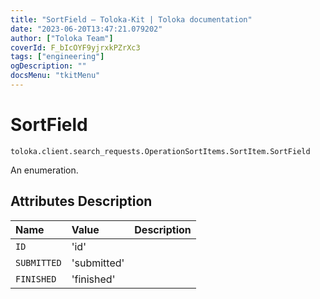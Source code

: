 ```yaml
---
title: "SortField — Toloka-Kit | Toloka documentation"
date: "2023-06-20T13:47:21.079202"
author: ["Toloka Team"]
coverId: F_bIcOYF9yjrxkPZrXc3
tags: ["engineering"]
ogDescription: ""
docsMenu: "tkitMenu"
---
```


# SortField

`toloka.client.search_requests.OperationSortItems.SortItem.SortField`

An enumeration.

## Attributes Description

| Name | Value | Description |
| :------| :-----------| :----------| 
`ID`|'id'|
`SUBMITTED`|'submitted'|
`FINISHED`|'finished'|